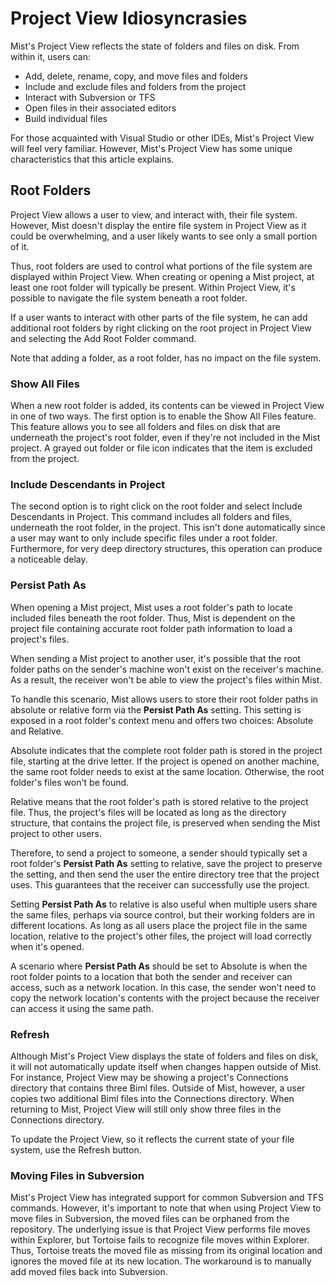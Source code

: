 # Project View Idiosyncrasies

Mist's Project View reflects the state of folders and files on disk. From within it, users can:

* Add, delete, rename, copy, and move files and folders
* Include and exclude files and folders from the project
* Interact with Subversion or TFS
* Open files in their associated editors
* Build individual files

For those acquainted with Visual Studio or other IDEs, Mist's Project View will feel very familiar. However, Mist's Project View has some unique characteristics that this article explains.

## Root Folders
Project View allows a user to view, and interact with, their file system. However, Mist doesn't display the entire file system in Project View as it could be overwhelming, and a user likely wants to see only a small portion of it.

Thus, root folders are used to control what portions of the file system are displayed within Project View. When creating or opening a Mist project, at least one root folder will typically be present. Within Project View, it's possible to navigate the file system beneath a root folder.

If a user wants to interact with other parts of the file system, he can add additional root folders by right clicking on the root project in Project View and selecting the Add Root Folder command.

Note that adding a folder, as a root folder, has no impact on the file system.

### Show All Files

When a new root folder is added, its contents can be viewed in Project View in one of two ways. The first option is to enable the Show All Files feature. This feature allows you to see all folders and files on disk that are underneath the project's root folder, even if they're not included in the Mist project. A grayed out folder or file icon indicates that the item is excluded from the project.

### Include Descendants in Project

The second option is to right click on the root folder and select Include Descendants in Project. This command includes all folders and files, underneath the root folder, in the project. This isn't done automatically since a user may want to only include specific files under a root folder. Furthermore, for very deep directory structures, this operation can produce a noticeable delay.

### Persist Path As

When opening a Mist project, Mist uses a root folder's path to locate included files beneath the root folder. Thus, Mist is dependent on the project file containing accurate root folder path information to load a project's files.

When sending a Mist project to another user, it's possible that the root folder paths on the sender's machine won't exist on the receiver's machine. As a result, the receiver won't be able to view the project's files within Mist.

To handle this scenario, Mist allows users to store their root folder paths in absolute or relative form via the **Persist Path As** setting. This setting is exposed in a root folder's context menu and offers two choices: Absolute and Relative.

Absolute indicates that the complete root folder path is stored in the project file, starting at the drive letter. If the project is opened on another machine, the same root folder needs to exist at the same location. Otherwise, the root folder's files won't be found. 

Relative means that the root folder's path is stored relative to the project file. Thus, the project's files will be located as long as the directory structure, that contains the project file, is preserved when sending the Mist project to other users.

Therefore, to send a project to someone, a sender should typically set a root folder's **Persist Path As** setting to relative, save the project to preserve the setting, and then send the user the entire directory tree that the project uses. This guarantees that the receiver can successfully use the project.

Setting **Persist Path As** to relative is also useful when multiple users share the same files, perhaps via source control, but their working folders are in different locations. As long as all users place the project file in the same location, relative to the project's other files, the project will load correctly when it's opened.

A scenario where **Persist Path As** should be set to Absolute is when the root folder points to a location that both the sender and receiver can access, such as a network location. In this case, the sender won't need to copy the network location's contents with the project because the receiver can access it using the same path.

### Refresh

Although Mist's Project View displays the state of folders and files on disk, it will not automatically update itself when changes happen outside of Mist. For instance, Project View may be showing a project's Connections directory that contains three Biml files. Outside of Mist, however, a user copies two additional Biml files into the Connections directory. When returning to Mist, Project View will still only show three files in the Connections directory.

To update the Project View, so it reflects the current state of your file system, use the Refresh button.

### Moving Files in Subversion

Mist's Project View has integrated support for common Subversion and TFS commands. However, it's important to note that when using Project View to move files in Subversion, the moved files can be orphaned from the repository. The underlying issue is that Project View performs file moves within Explorer, but Tortoise fails to recognize file moves within Explorer. Thus, Tortoise treats the moved file as missing from its original location and ignores the moved file at its new location. The workaround is to manually add moved files back into Subversion.